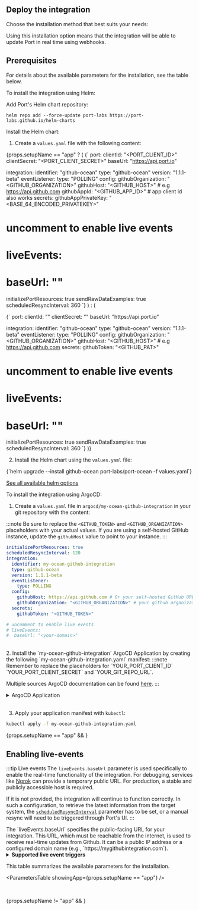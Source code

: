 

## Deploy the integration

Choose the installation method that best suits your needs:

<Tabs groupId="installation-methods" queryString="installation-methods">

<TabItem value="real-time-self-hosted" label="Kubernetes">

Using this installation option means that the integration will be able to update Port in real time using webhooks.

<h2>Prerequisites</h2>

<Prerequisites />

For details about the available parameters for the installation, see the table below.

<Tabs groupId="deploy" queryString="deploy">
<TabItem value="helm" label="Helm" default>
To install the integration using Helm:

Add Port's Helm chart repository:
```showLineNumbers
helm repo add --force-update port-labs https://port-labs.github.io/helm-charts
```

Install the Helm chart:

  1. Create a `values.yaml` file with the following content:

  {props.setupName == "app" ? (
  <CodeBlock language="yaml" showLineNumbers title="values.yaml">
{`
  port:
    clientId: "<PORT_CLIENT_ID>"
    clientSecret: "<PORT_CLIENT_SECRET>"
    baseUrl: "https://api.port.io"

  integration:
    identifier: "github-ocean"
    type: "github-ocean"
    version: "1.1.1-beta"
    eventListener:
      type: "POLLING"
    config:
      githubOrganization: "<GITHUB_ORGANIZATION>"
      githubHost: "<GITHUB_HOST>" # e.g https://api.github.com
      githubAppId: "<GITHUB_APP_ID>" # app client id also works
    secrets:
      githubAppPrivateKey: "<BASE_64_ENCODED_PRIVATEKEY>"

  # uncomment to enable live events
  # liveEvents:
  #  baseUrl: "<your-domain>"

  initializePortResources: true
  sendRawDataExamples: true
  scheduledResyncInterval: 360
`}
</CodeBlock>
  ) : (

  <CodeBlock language="yaml" showLineNumbers title="values.yaml">
      {`
  port:
    clientId: "<PORT_CLIENT_ID>"
    clientSecret: "<PORT_CLIENT_SECRET>"
    baseUrl: "https://api.port.io"

  integration:
    identifier: "github-ocean"
    type: "github-ocean"
    version: "1.1.1-beta"
    eventListener:
      type: "POLLING"
    config:
      githubOrganization: "<GITHUB_ORGANIZATION>"
      githubHost: "<GITHUB_HOST>" # e.g https://api.github.com
    secrets:
      githubToken: "<GITHUB_PAT>"

  # uncomment to enable live events
  # liveEvents:
  #  baseUrl: "<your-domain>"

  initializePortResources: true
  sendRawDataExamples: true
  scheduledResyncInterval: 360
        `}
  </CodeBlock>
  )}


  2. Install the Helm chart using the `values.yaml` file:

  <CodeBlock language="bash" showLineNumbers>
{`helm upgrade --install github-ocean port-labs/port-ocean -f values.yaml`}
  </CodeBlock>

  [See all available helm options](https://github.com/port-labs/helm-charts/blob/main/charts/port-ocean/README.md)

<PortApiRegionTip/>

</TabItem>

<TabItem value="argocd" label="ArgoCD" default>
To install the integration using ArgoCD:

1. Create a `values.yaml` file in `argocd/my-ocean-github-integration` in your git repository with the content:

:::note
Be sure to replace the `<GITHUB_TOKEN>` and `<GITHUB_ORGANIZATION>` placeholders with your actual values. If you are using a self-hosted GitHub instance, update the `githubHost` value to point to your instance.
:::

```yaml showLineNumbers
initializePortResources: true
scheduledResyncInterval: 120
integration:
  identifier: my-ocean-github-integration
  type: github-ocean
  version: 1.1.1-beta
  eventListener:
    type: POLLING
  config:
    githubHost: https://api.github.com # Or your self-hosted GitHub URL
    githubOrganization: "<GITHUB_ORGANIZATION>" # your github organization, e.g port-labs
  secrets:
    githubToken: "<GITHUB_TOKEN>"

# uncomment to enable live events
# liveEvents:
#  baseUrl: "<your-domain>"
```

<br/>
2. Install the `my-ocean-github-integration` ArgoCD Application by creating the following `my-ocean-github-integration.yaml` manifest:
:::note
Remember to replace the placeholders for `YOUR_PORT_CLIENT_ID` `YOUR_PORT_CLIENT_SECRET` and `YOUR_GIT_REPO_URL`.

Multiple sources ArgoCD documentation can be found [here](https://argo-cd.readthedocs.io/en/stable/user-guide/multiple_sources/#helm-value-files-from-external-git-repository).
:::

<details>
  <summary>ArgoCD Application</summary>

```yaml showLineNumbers
apiVersion: argoproj.io/v1alpha1
kind: Application
metadata:
  name: my-ocean-github-integration
  namespace: argocd
spec:
  destination:
    namespace: my-ocean-github-integration
    server: https://kubernetes.default.svc
  project: default
  sources:
  - repoURL: 'https://port-labs.github.io/helm-charts/'
    chart: port-ocean
    targetRevision: 0.9.5
    helm:
      valueFiles:
      - $values/argocd/my-ocean-github-integration/values.yaml
      // highlight-start
      parameters:
        - name: port.clientId
          value: <YOUR_PORT_CLIENT_ID>
        - name: port.clientSecret
          value: <YOUR_PORT_CLIENT_SECRET>
        - name: port.baseUrl
          value: https://api.getport.io
      // highlight-end
  // highlight-start
  - repoURL: <YOUR_GIT_REPO_URL>
    targetRevision: main
    ref: values
  // highlight-end
  syncPolicy:
    automated:
      prune: true
      selfHeal: true
    syncOptions:
    - CreateNamespace=true
```

<PortApiRegionTip/>
</details>
<br/>

3. Apply your application manifest with `kubectl`:

```bash
kubectl apply -f my-ocean-github-integration.yaml
```


</TabItem>


</Tabs>

{props.setupName == "app" && <Base64Tip />}


## Enabling live-events
:::tip Live events
The `liveEvents.baseUrl` parameter is used specifically to enable the real-time functionality of the integration.
For debugging, services like [Ngrok](https://ngrok.com/) can provide a temporary public URL. For production, a stable and publicly accessible host is required.

If it is not provided, the integration will continue to function correctly. In such a configuration, to retrieve the latest information from the target system, the [`scheduledResyncInterval`](https://ocean.getport.io/develop-an-integration/integration-configuration/#scheduledresyncinterval---run-scheduled-resync) parameter has to be set, or a manual resync will need to be triggered through Port's UI.
:::

<OceanSaasLiveEventsDescription id="GithubOcean" />
The `liveEvents.baseUrl` specifies the public-facing URL for your integration. This URL, which must be reachable from the internet, is used to receive real-time updates from Github. It can be a public IP address or a configured domain name (e.g., `https://mygithubintegration.com`).

<details>
  <summary><b>Supported live event triggers</b></summary>
    <OceanSaasLiveEventsTriggersManual id="GithubOcean" isOAuth={false} />
</details>


This table summarizes the available parameters for the installation.

<ParametersTable showingApp={props.setupName == "app"} />

<br/>

<AdvancedConfig/>

</TabItem>

<TabItem value="docker" label="Docker" default>
    <DockerInstallMethod showingApp={props.setupName == "app"} />
</TabItem>

{props.setupName != "app" && 
<TabItem value="one-time-ci" label="Scheduled (CI)">
<CiInstallMethod />
</TabItem>}
</Tabs>


